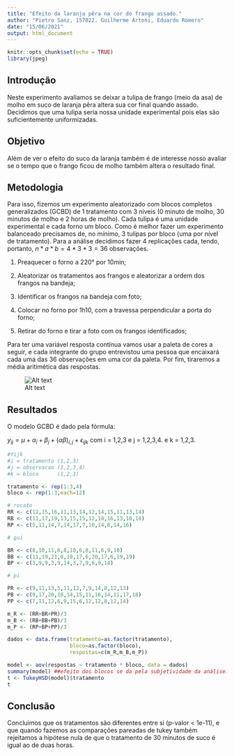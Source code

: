 ---
title: "Efeito da laranja pêra na cor do frango assado."
author: "Pietro Sanz, 157022. Guilherme Artoni, Eduardo Romero"
date: "15/06/2021"
output: html_document
---

```{r setup, include=FALSE}
knitr::opts_chunk$set(echo = TRUE)
library(jpeg)
```

## Introdução

Neste experimento avaliamos se deixar a tulipa de frango (meio da asa) de molho em suco de laranja pêra altera sua cor final quando assado. Decidimos que uma tulipa seria nossa unidade experimental pois elas são suficientemente uniformizadas.

## Objetivo

Além de ver o efeito do suco da laranja também é de interesse nosso avaliar se o tempo que o frango ficou de molho também altera o resultado final.

## Metodologia

Para isso, fizemos um experimento aleatorizado com blocos completos generalizados (GCBD) de 1 tratamento com 3 níveis (0 minuto de molho, 30 minutos de molho e 2 horas de molho). Cada tulipa é uma unidade experimental e cada forno um bloco. Como é melhor fazer um experimento balanceado precisamos de, no mínimo, 3 tulipas por bloco (uma por nível de tratamento). Para a análise decidimos fazer 4 replicações cada, tendo, portanto, $n*a*b = 4*3*3 = 36$ observações.

1. Preaquecer o forno a 220° por 10min;

2. Aleatorizar os tratamentos aos frangos e aleatorizar a ordem dos frangos na bandeja;

3. Identificar os frangos na bandeja com foto;

4. Colocar no forno por 1h10, com a travessa perpendicular a porta do forno;

5. Retirar do forno e tirar a foto com os frangos identificados;

Para ter uma variável resposta contínua vamos usar a paleta de cores a seguir, e cada integrante do grupo entrevistou uma pessoa que encaixará cada uma das 36 observações em uma cor da paleta. Por fim, tiraremos a média aritimética das respostas.

![Alt text](/Users/Pietro/Pictures/paleta.jpg)

## Resultados

O modelo GCBD é dado pela fórmula:

$y_{ij} = \mu + \alpha_i + \beta_j + (\alpha \beta)_{i,j} + \epsilon_{ijk}$ com i = 1,2,3 e j = 1,2,3,4. e k = 1,2,3.

```{r}


#Yijk
#i = tratamento (1,2,3)
#j = observacao (1,2,3,4)
#k = bloco      (1,2,3)

tratamento <- rep(1:3,4)
bloco <- rep(1:3,each=12)

# rocato
RR <- c(12,15,16,11,13,14,12,14,15,11,13,14)
RB <- c(11,17,19,13,15,15,12,18,16,13,18,18)
RP <- c(5,11,14,7,14,17,7,10,14,8,14,16)

# gui

BR <- c(8,10,11,6,8,10,6,8,11,6,9,10)
BB <- c(11,19,21,8,18,17,6,20,17,6,19,19)
BP <- c(3,9,9,3,9,14,3,7,9,6,9,14)

# pi

PR <- c(9,11,13,5,11,12,7,9,14,8,12,13)
PB <- c(9,17,20,10,14,15,11,16,14,11,17,18)
PP <- c(7,11,12,6,9,15,6,12,12,8,12,14)

m_R <- (RR+BR+PR)/3
m_B <- (RB+BB+PB)/3
m_P <- (RP+BP+PP)/3

dados <- data.frame(tratamento=as.factor(tratamento),
                    bloco=as.factor(bloco),
                    respostas=c(m_R,m_B,m_P))

model <- aov(respostas ~ tratamento * bloco, data = dados)
summary(model) ##efeito dos blocos se da pela subjetividade da análise.
t <- TukeyHSD(model)$tratamento
t

```



## Conclusão

Concluimos que os tratamentos são diferentes entre si (p-valor < 1e-11), e que quando fazemos as comparações pareadas de tukey também rejeitamos a hipótese nula de que o tratamento de 30 minutos de suco é igual ao de duas horas.